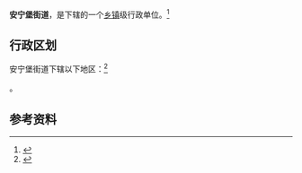 {{中国乡级行政区|62/01/05/008/000}}

'''安宁堡街道'''，是{{PRC admin/fullname|62/01/05/008/000|3}}下辖的一个[[乡镇|乡镇]]级行政单位。<ref>{{PRC admin/ref sgc|{{PRC admin/parent|62/01/05/008/000}}}}</ref>

== 行政区划 ==

安宁堡街道下辖以下地区：<ref>{{PRC admin/ref sgc|62/01/05/008/000}}</ref>

{{PRC admin/children|62/01/05/008/000}}。

== 参考资料 ==

{{reflist}}

{{行政区划小作品}}
{{PRC admin/navcat|62/01/05/008/000}}